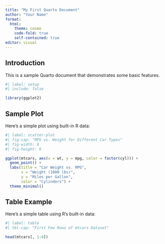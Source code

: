 ```yaml
---
title: "My First Quarto Document"
author: "Your Name"
format: 
  html:
    theme: cosmo
    code-fold: true
    self-contained: true
editor: visual
---
```


## Introduction

This is a sample Quarto document that demonstrates some basic features.

```r
#| label: setup
#| include: false

library(ggplot2)
```

## Sample Plot

Here's a simple plot using built-in R data:

```r
#| label: scatter-plot
#| fig-cap: "MPG vs. Weight for Different Car Types"
#| fig-width: 8
#| fig-height: 6

ggplot(mtcars, aes(x = wt, y = mpg, color = factor(cyl))) +
  geom_point() +
  labs(title = "Car Weight vs. MPG",
       x = "Weight (1000 lbs)",
       y = "Miles per Gallon",
       color = "Cylinders") +
  theme_minimal()
```

## Table Example

Here's a simple table using R's built-in data:

```r
#| label: table
#| tbl-cap: "First Few Rows of mtcars Dataset"

head(mtcars[, 1:4])
```